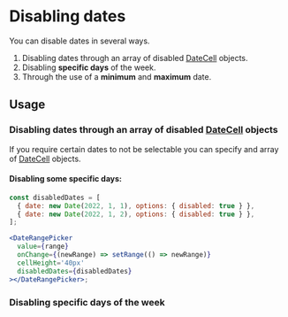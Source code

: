 
# Disabling dates

You can disable dates in several ways.

1. Disabling dates through an array of disabled [DateCell](types-datecell) objects.
2. Disabling **specific days** of the week.
3. Through the use of a **minimum** and **maximum** date.

## Usage

### Disabling dates through an array of disabled [DateCell](types-datecell) objects

If you require certain dates to not be selectable you can specify and array of [DateCell](types-datecell) objects.

#### Disabling some specific days:

```jsx {10}
const disabledDates = [
  { date: new Date(2022, 1, 1), options: { disabled: true } },
  { date: new Date(2022, 1, 2), options: { disabled: true } },
];

<DateRangePicker
  value={range}
  onChange={(newRange) => setRange(() => newRange)}
  cellHeight='40px'
  disabledDates={disabledDates}
></DateRangePicker>;
```

### Disabling specific days of the week

<DisabledDatesSimpleExample></DisabledDatesSimpleExample>
